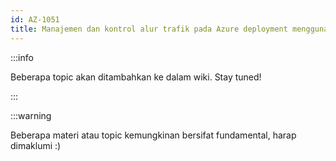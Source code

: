 ```yaml
---
id: AZ-1051
title: Manajemen dan kontrol alur trafik pada Azure deployment menggunakan route
---
```


:::info

Beberapa topic akan ditambahkan ke dalam wiki. Stay tuned!

:::

:::warning

Beberapa materi atau topic kemungkinan bersifat fundamental, harap dimaklumi :)
